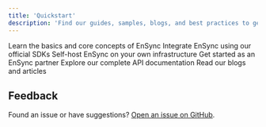 ```yaml
---
title: 'Quickstart'
description: 'Find our guides, samples, blogs, and best practices to get started with EnSync'
---
```


<CardGroup cols={2}>
  <Card
    title="Introduction"
    icon="book-open"
    href="/introduction"
  >
    Learn the basics and core concepts of EnSync
  </Card>
  <Card
    title="SDK Documentation"
    icon="code"
    href="/sdk"
  >
    Integrate EnSync using our official SDKs
  </Card>
  <Card
    title="Deployments"
    icon="rocket"
    href="/deployments"
  >
    Self-host EnSync on your own infrastructure
  </Card>
  <Card
    title="Partner Onboarding"
    icon="handshake"
    href="/partner-onboarding"
  >
    Get started as an EnSync partner
  </Card>
  <Card
    title="API Reference"
    icon="terminal"
    href="/api-reference/introduction"
  >
    Explore our complete API documentation
  </Card>
  <Card
    title="Blogs & Articles"
    icon="newspaper"
    href="/blogs"
  >
    Read our blogs and articles
  </Card>
</CardGroup>

## Feedback

Found an issue or have suggestions? [Open an issue on GitHub](https://github.com/EnSync-engine/mintlify-docs/issues/new).
